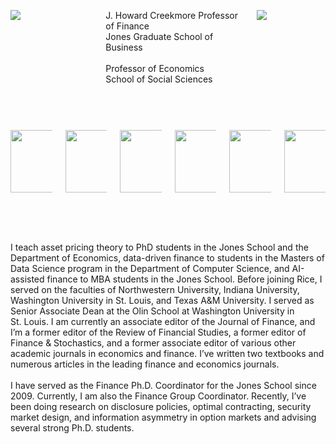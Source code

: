 :::: {.columns}

::: {.column width="20%"}

![](headshot-keeper-cropped2.png)

:::
::: {.column width="5%"}
:::
::: {.column width="50%"} 
J. Howard Creekmore Professor of Finance <br>
Jones Graduate School of Business<br><br>
Professor of Economics <br>
School of Social Sciences 
:::
::: {.column width="25%"}
![](RiceUniversity.png)
:::
::::

<br>

:::: {.columns}

::: {.column width="16.66%"}
[![](genai4finance.png){width=100px}](https://genai4finance.kerryback.com)
:::

::: {.column width="16.66%"}
[![](dataportal.png){width=100px}](https://data-portal.rice-business.org)
:::

::: {.column width="16.66%"}
[![](learninvestments.png){width=100px}](https://learn-investments.rice-business.org)
:::

::: {.column width="16.66%"}
[![](cover.png){width=100px}](https://book.derivative-securities.org)
:::

::: {.column width="16.66%"}
[![](workshop.png){width=100px}](https://workshop.kerryback.com)
:::

::: {.column width="16.66%"}
[![](substack_wordmark.png){width=100px}](https://kerryback.substack.com)
:::

::::
<br><br><br>
I teach asset pricing theory to PhD students in the Jones School and the Department of Economics, data-driven finance to students in the Masters of Data Science program in the Department of Computer Science, and AI-assisted finance to MBA students in the Jones School.  Before joining Rice, I served on the faculties of Northwestern University, Indiana University, Washington University in St. Louis, and Texas A&M University.  I served as Senior Associate Dean at the Olin School at Washington University in St. Louis.  I am currently an associate editor of the Journal of Finance, and I'm a former editor of the Review of Financial Studies, a former editor of Finance & Stochastics, and a former associate editor of various other academic journals in economics and finance.  I've written two textbooks and numerous articles in the leading finance and economics journals.  
<br>
I have served as the Finance Ph.D. Coordinator for the Jones School since 2009.  Currently, I am also the Finance Group Coordinator.
Recently, I've been doing research on disclosure policies, optimal contracting, security market design, and information asymmetry in option markets and advising several strong Ph.D. students.  



